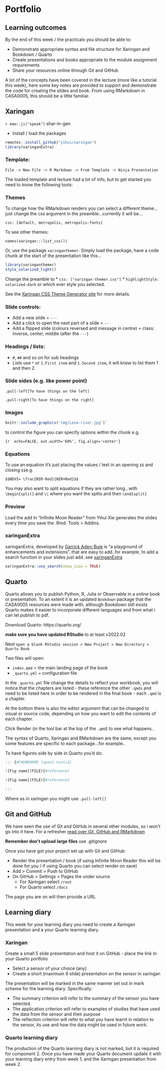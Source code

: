 # Portfolio {#sec-port}

## Learning outcomes

By the end of this week / the practicals you should be able to:

-   Demonstrate appropriate syntax and file structure for Xaringan and Bookdown / Quarto
-   Create presentations and books appropriate to the module assignment requirements
-   Share your resources online through Git and GitHub

A lot of the concepts have been covered in the lecture (more like a tutorial this week), here some key notes are provided to support and demonstrate the code for creating the slides and book. From using RMarkdown in CASA0005, this should be a little familiar.

## Xaringan

`r emo::ji("speak")` shar-in-gen

-   Install / load the packages

```r
remotes::install_github("yihui/xaringan")
library(xaringanExtra)
```

### Template:

`File -> New File -> R Markdown -> From Template -> Ninja Presentation`

The loaded template and lecture had a lot of info, but to get started you need to know the following tools:

### Themes

To change how the RMarkdown renders you can select a different theme...just change the css argument in the preamble...currently it will be...

`css: [default, metropolis, metropolis-fonts]`

To see other themes:

`names(xaringan:::list_css())`

Or, use the package `xaringanthemer`. Simply load the package, have a code chunk at the start of the presentation like this...

```r
library(xaringanthemer)
style_solarized_light()
```

Change the preamble to \* `css: ["xaringan-themer.css"]` \* `highlightStyle: solarized-dark` or which ever style you selected.

See the [Xaringan CSS Theme Generator site](https://cran.r-project.org/web/packages/xaringanthemer/vignettes/xaringanthemer.html) for more details.

### Slide controls:

-   Add a new slide = `---`
-   Add a click to open the next part of a slide = `--`
-   Add a flipped slide (colours reversed and message in centre) = class: inverse, center, middle (after the `---`)

### Headings / lists:

-   `#`, `##` and so on for sub headings
-   Lists use `*` or `1.First item` and `1.Second item`, it will know to list them 1 and then 2.

### Slide sides (e.g. like power point)

`.pull-left[To have things on the left]`

`.pull-right[To have things on the right]`

### Images

```r
knitr::include_graphics('img/Lena-river.jpg')`
```

to control the figure you can specify options within the chunk e.g.

`{r  echo=FALSE, out.width='60%', fig.align='center'}`

### Equations

To use an equation it's just placing the values / text in an opening `$$` and closing `$$`e.g.

`$$NDVI= \frac{NIR-Red}{NIR+Red}$$`

You may also want to split equations if they are rather long...with `\begin{split}` and `\\` where you want the splits and then `\end{split}`

```{=tex}
\begin{split}
Wetness = 0.1509(B2)+0.1973(B3)\\+0.3279(B4)+0.3406(B8)\\−
0.7112(B11)−0.4572(B12)
\end{split}
```
### Preview

Load the add In "Infinite Moon Reader" from Yihui Xie generates the slides every time you save the .Rmd. Tools \> Addins.

### xaringanExtra

xaringanExtra, developed by [Garrick Aden-Buie](https://github.com/gadenbuie) is "a playground of enhancements and extensions"..that are easy to add..for example, to add a search function in your slides just add..see [xaringanExtra](https://pkg.garrickadenbuie.com/xaringanExtra/#/search)

```r
xaringanExtra::use_search(show_icon = TRUE)
```

## Quarto

Quarto allows you to publish Python, R, Julia or Observable in a online book or presentation. To an extent it is an updated `Bookdown` package that the CASA0005 resources were made with, although Bookdown still exists Quarto makes it easier to incorporate different languages and from what i can tel publish to pdf.

Download Quarto: https://quarto.org/

**make sure you have updated RStudio** to at least v2022.02

Next `open a blank RStudio session > New Project > New Directory > Quarto Book`

Two files will open:

-   `index.qmd` = the main landing page of the book
-   `_quarto.yml` = configuration file

In the `_quarto.yml` file change the details to reflect your workbook, you will notice that the chapters are listed - these reference the other `.qmds` and need to be listed here in order to be rendered in the final book - each `.qmd` is a chapter.

At the bottom there is also the editor argument that can be changed to visual or source code, depending on how you want to edit the contents of each chapter.

Click Render (in the tool bar at the top of the `.qmd`) to see what happens..

The syntax of Quarto, Xaringan and RMarkdown are the same, except you some features are specific to each package...for example..

To have figures side by side in Quarto you'd do:

```r
::: {#CHUNKNAME layout-ncol=2}

![Fig name](FILE){#reference)

![Fig name](FILE){#reference}

:::
```

Where as in xaringan you might use `.pull-left[]`

## Git and GitHub

We have seen the use of Git and GitHub in several other modules, so i won't go into it here. For a refresher [read over Git, GitHub and RMarkdown](https://andrewmaclachlan.github.io/CASA0005repo/git-github-and-rmarkdown.html)

**Remember don't upload large files** use .gitignore

Once you have got your project set up with Git and GitHub:

-   Render the presentation / book (if using Infinite Moon Reader this will be done for you / if using Quarto you can select render on save)
-   Add \> Commit \> Push to GitHub
-   On GitHub \> Settings \> Pages the under source
    -   For Xaringan select `/root`
    -   For Quarto select `/docs`

The page you are on will then provide a URL

## Learning diary

This week for your learning diary you need to create a Xaringan presentation and a your Quarto learning diary.

### Xaringan

Create a small 5 slide presentation and host it on GitHub - place the link in your Quarto portfolio

-   Select a sensor of your choice (any)
-   Create a short (maximum 9 slide) presentation on the sensor in xaringan

The presentation will be marked in the same manner set out in mark scheme for the learning diary. Specifically: 

* The summary criterion will refer to the summary of the sensor you have selected.
* The application criterion will refer to examples of studies that have used the data from the sensor and their purpose
* The reflection criterion will refer to what you have learnt in relation to the sensor, its use and how the data might be used in future work. 
  
### Quarto learning diary

The production of the Quarto learning diary is not marked, but it is required for component 2. Once you have made your Quarto document update it with your learning diary entry from week 1, and the Xaringan presentation from week 2.

